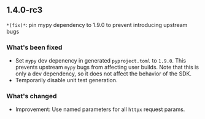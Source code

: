 ## 1.4.0-rc3
`*(fix)*`: pin mypy dependency to 1.9.0 to prevent introducing upstream bugs

### What's been fixed
- Set `mypy` dev depenency in generated `pyproject.toml` to `1.9.0`. This prevents upstream `mypy` bugs from affecting user builds. Note that this is only a dev dependency, so it does not affect the behavior of the SDK.
- Temporarily disable unit test generation.

### What's changed
- Improvement: Use named parameters for all `httpx` request params.

